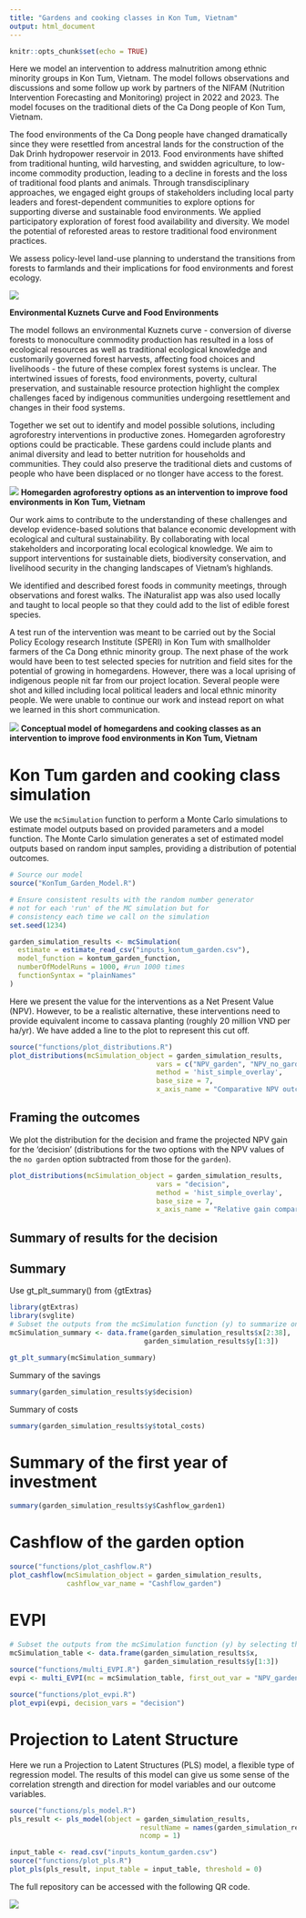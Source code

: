 ```yaml
---
title: "Gardens and cooking classes in Kon Tum, Vietnam"
output: html_document
---
```


```r
knitr::opts_chunk$set(echo = TRUE)

```

Here we model an intervention to address malnutrition among ethnic minority groups in Kon Tum, Vietnam. The model follows observations and discussions and some follow up work by partners of the NIFAM (Nutrition Intervention Forecasting and Monitoring) project in 2022 and 2023. The model focuses on the traditional diets of the Ca Dong people of Kon Tum, Vietnam. 

The food environments of the Ca Dong people have changed dramatically since they were resettled from ancestral lands for the construction of the Dak Drinh hydropower reservoir in 2013. Food environments have shifted from traditional hunting, wild harvesting, and swidden agriculture, to low-income commodity production, leading to a decline in forests and the loss of traditional food plants and animals. Through transdisciplinary approaches, we engaged eight groups of stakeholders including local party leaders and forest-dependent communities to explore options for supporting diverse and sustainable food environments. 
We applied participatory exploration of forest food availability and diversity. We model the potential of reforested areas to restore traditional food environment practices.

We assess policy-level land-use planning to understand the transitions from forests to farmlands and their implications for food environments and forest ecology. 

![](figures/kuznet.png)

**Environmental Kuznets Curve and Food Environments**

The model follows an environmental Kuznets curve - conversion of diverse forests to monoculture commodity production has resulted in a loss of ecological resources as well as traditional ecological knowledge and customarily governed forest harvests, affecting food choices and livelihoods - the future of these complex forest systems is unclear. The intertwined issues of forests, food environments, poverty, cultural preservation, and sustainable resource protection highlight the complex challenges faced by indigenous communities undergoing resettlement and changes in their food systems. 

Together we set out to identify and model possible solutions, including agroforestry interventions in productive zones. Homegarden agroforestry options could be practicable. These gardens could include plants and animal diversity and lead to better nutrition for households and communities. They could also preserve the traditional diets and customs of people who have been displaced or no tlonger have access to the forest. 

![](figures/garden_model.png)
**Homegarden agroforestry options as an intervention to improve food environments in Kon Tum, Vietnam**

Our work aims to contribute to the understanding of these challenges and develop evidence-based solutions that balance economic development with ecological and cultural sustainability. By collaborating with local stakeholders and incorporating local ecological knowledge. We aim to support interventions for sustainable diets, biodiversity conservation, and livelihood security in the changing landscapes of Vietnam's highlands. 

We identified and described forest foods in community meetings, through observations and forest walks. The iNaturalist app was also used locally and taught to local people so that they could add to the list of edible forest species. 

A test run of the intervention was meant to be carried out by the Social Policy Ecology research Institute (SPERI) in Kon Tum with smallholder farmers of the Ca Dong ethnic minority group. The next phase of the work would have been to test selected species for nutrition and field sites for the potential of growing in homegardens. However, there was a local uprising of indigenous people nit far from our project location. Several people were shot and killed including local political leaders and local ethnic minority people. We were unable to continue our work and instead report on what we learned in this short communication. 

![](figures/outline.png)
**Conceptual model of homegardens and cooking classes as an intervention to improve food environments in Kon Tum, Vietnam**

# Kon Tum garden and cooking class simulation

We use the `mcSimulation` function to perform a Monte Carlo simulations to estimate model outputs based on provided parameters and a model function. The Monte Carlo simulation generates a set of estimated model outputs based on random input samples, providing a distribution of potential outcomes.


```r
# Source our model
source("KonTum_Garden_Model.R")

# Ensure consistent results with the random number generator
# not for each 'run' of the MC simulation but for 
# consistency each time we call on the simulation 
set.seed(1234) 

garden_simulation_results <- mcSimulation(
  estimate = estimate_read_csv("inputs_kontum_garden.csv"),
  model_function = kontum_garden_function,
  numberOfModelRuns = 1000, #run 1000 times
  functionSyntax = "plainNames"
)
```

Here we present the value for the interventions as a Net Present Value (NPV). However, to be a realistic alternative, these interventions need to provide equivalent income to cassava planting (roughly 20 million VND per ha/yr). We have added a line to the plot to represent this cut off. 

```r
source("functions/plot_distributions.R")
plot_distributions(mcSimulation_object = garden_simulation_results, 
                                    vars = c("NPV_garden", "NPV_no_garden"),
                                    method = 'hist_simple_overlay', 
                                    base_size = 7, 
                                    x_axis_name = "Comparative NPV outcomes") + geom_vline(xintercept = 90)
```



## Framing the outcomes

We plot the distribution for the decision and frame the projected NPV gain for the 'decision' (distributions for the two options with the NPV values of the `no garden` option subtracted from those for the `garden`). 

```r
plot_distributions(mcSimulation_object = garden_simulation_results, 
                                    vars = "decision",
                                    method = 'hist_simple_overlay', 
                                    base_size = 7,  
                                    x_axis_name = "Relative gain compared to no garden") + geom_vline(xintercept = 90)

```

## Summary of results for the decision

## Summary

Use gt_plt_summary() from {gtExtras}

```r
library(gtExtras)
library(svglite)
# Subset the outputs from the mcSimulation function (y) to summarize only on the variables that we want.
mcSimulation_summary <- data.frame(garden_simulation_results$x[2:38], 
                                 garden_simulation_results$y[1:3])

gt_plt_summary(mcSimulation_summary) 
```

Summary of the savings

```r
summary(garden_simulation_results$y$decision)
```

Summary of costs

```r
summary(garden_simulation_results$y$total_costs)
```

# Summary of the first year of investment

```r
summary(garden_simulation_results$y$Cashflow_garden1)
```

# Cashflow of the garden option

```r
source("functions/plot_cashflow.R")
plot_cashflow(mcSimulation_object = garden_simulation_results, 
              cashflow_var_name = "Cashflow_garden")
```

# EVPI

```r
# Subset the outputs from the mcSimulation function (y) by selecting the correct variables be sure to run the multi_EVPI only on the variables that the we want.
mcSimulation_table <- data.frame(garden_simulation_results$x, 
                                 garden_simulation_results$y[1:3])
source("functions/multi_EVPI.R")
evpi <- multi_EVPI(mc = mcSimulation_table, first_out_var = "NPV_garden")

source("functions/plot_evpi.R")
plot_evpi(evpi, decision_vars = "decision")
```

# Projection to Latent Structure

Here we run a Projection to Latent Structures (PLS) model, a flexible type of regression model. The results of this model can give us some sense of the correlation strength and direction for model variables and our outcome variables.

```r
source("functions/pls_model.R")
pls_result <- pls_model(object = garden_simulation_results,
                                resultName = names(garden_simulation_results$y)[1], 
                                ncomp = 1)

input_table <- read.csv("inputs_kontum_garden.csv")
source("functions/plot_pls.R")
plot_pls(pls_result, input_table = input_table, threshold = 0)
```

The full repository can be accessed with the following QR code.

![](figures/KonTum_garden_git.png)